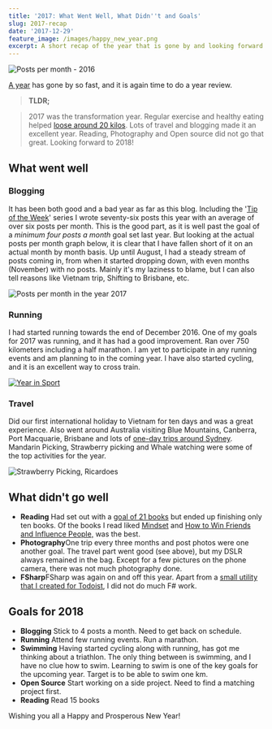 ```yaml
---
title: '2017: What Went Well, What Didn''t and Goals'
slug: 2017-recap
date: '2017-12-29'
feature_image: /images/happy_new_year.png
excerpt: A short recap of the year that is gone by and looking forward!
---
```

![Posts per month - 2016](/images/happy_new_year.png)

[A year](/blog/2016-recap/) has gone by so fast, and it is again time to do a year review.

> **TLDR;**

> 2017 was the transformation year. Regular exercise and healthy eating helped [loose around 20 kilos](/blog/how-i-lost-13-kilos-in-one-and-half-months/). Lots of travel and blogging made it an excellent year. Reading, Photography and Open source did not go that great. Looking forward to 2018!

## What went well

### **Blogging**

It has been both good and a bad year as far as this blog. Including the '[Tip of the Week](/tag/tipow/)' series I wrote seventy-six posts this year with an average of over six posts per month. This is the good part, as it is well past the goal of a _minimum four posts a month_ goal set last year. But looking at the actual posts per month graph below, it is clear that I have fallen short of it on an actual month by month basis. Up until August, I had a steady stream of posts coming in, from when it started dropping down, with even months (November) with no posts. Mainly it's my laziness to blame, but I can also tell reasons like Vietnam trip, Shifting to Brisbane, etc.

![Posts per month in the year 2017](/images/2017_postpermonth.png)

### **Running**

I had started running towards the end of December 2016. One of my goals for 2017 was running, and it has had a good improvement. Ran over 750 kilometers including a half marathon. I am yet to participate in any running events and am planning to in the coming year. I have also started cycling, and it is an excellent way to cross train.

[![Year in Sport](/images/2017_sport.jpg)](https://2017.strava.com/en-us/videos/92aff78b819c502351b85b8ef27e35025cd97adf/)

### **Travel**

Did our first international holiday to Vietnam for ten days and was a great experience. Also went around Australia visiting Blue Mountains, Canberra, Port Macquarie, Brisbane and lots of [one-day trips around Sydney](/blog/one-day-trips-around-sydney/). Mandarin Picking, Strawberry picking and Whale watching were some of the top activities for the year.

![Strawberry Picking, Ricardoes](/images/strawberyy_picking.jpg)

## What didn't go well

-   **Reading** Had set out with a [goal of 21 books](https://www.goodreads.com/challenges/5493-2017-reading-challenge) but ended up finishing only ten books. Of the books I read liked [Mindset](https://www.amazon.com/Mindset-Psychology-Carol-S-Dweck/dp/0345472322) and [How to Win Friends and Influence People,](https://www.amazon.com/How-Win-Friends-Influence-People/dp/1439167346/) was the best.
-   **Photography**One trip every three months and post photos were one another goal. The travel part went good (see above), but my DSLR always remained in the bag. Except for a few pictures on the phone camera, there was not much photography done.
-   **FSharp**FSharp was again on and off this year. Apart from a [small utility that I created for Todoist](/blog/todoist-template-transformer-transform-tasks-to-x-days-from-now/), I did not do much F# work.

## Goals for 2018

-   **Blogging** Stick to 4 posts a month. Need to get back on schedule.
-   **Running** Attend few running events. Run a marathon.
-   **Swimming** Having started cycling along with running, has got me thinking about a triathlon. The only thing between is swimming, and I have no clue how to swim. Learning to swim is one of the key goals for the upcoming year. Target is to be able to swim one km.
-   **Open Source** Start working on a side project. Need to find a matching project first.
-   **Reading** Read 15 books

Wishing you all a Happy and Prosperous New Year!
